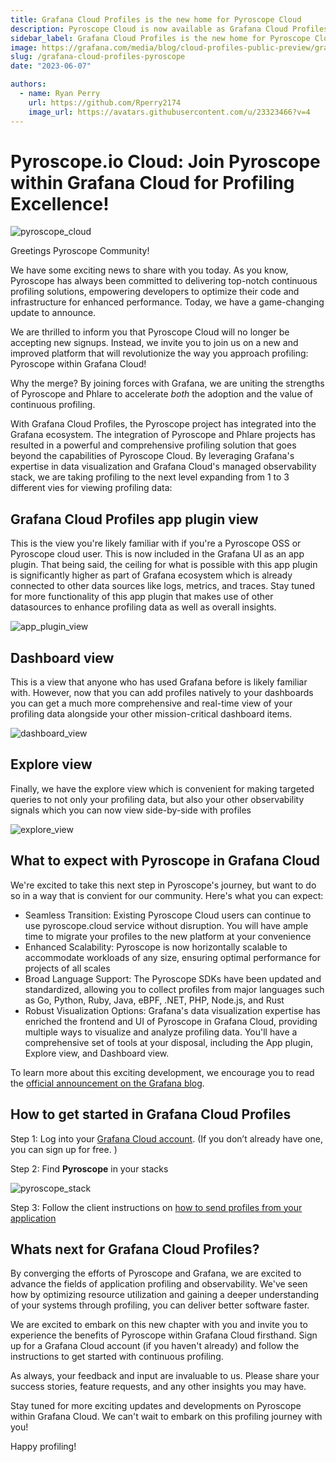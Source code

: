 ```yaml
---
title: Grafana Cloud Profiles is the new home for Pyroscope Cloud
description: Pyroscope Cloud is now available as Grafana Cloud Profiles!
sidebar_label: Grafana Cloud Profiles is the new home for Pyroscope Cloud
image: https://grafana.com/media/blog/cloud-profiles-public-preview/grafana-cloud-profiles-meta-new-logo.png
slug: /grafana-cloud-profiles-pyroscope
date: "2023-06-07"

authors:
  - name: Ryan Perry
    url: https://github.com/Rperry2174
    image_url: https://avatars.githubusercontent.com/u/23323466?v=4
---
```


# Pyroscope.io Cloud: Join Pyroscope within Grafana Cloud for Profiling Excellence!
![pyroscope_cloud](https://grafana.com/media/blog/cloud-profiles-public-preview/grafana-cloud-profiles-meta-new-logo.png)

Greetings Pyroscope Community!

We have some exciting news to share with you today. As you know, Pyroscope has always been committed to delivering
top-notch continuous profiling solutions, empowering developers to optimize their code and infrastructure for enhanced performance.
Today, we have a game-changing update to announce.

We are thrilled to inform you that Pyroscope Cloud will no longer be accepting new signups. Instead, we invite you to join us
on a new and improved platform that will revolutionize the way you approach profiling: Pyroscope within Grafana Cloud!

Why the merge? By joining forces with Grafana, we are uniting the strengths of Pyroscope and Phlare to accelerate _both_ the adoption and the value
of continuous profiling. 

With Grafana Cloud Profiles, the Pyroscope project has integrated into the Grafana ecosystem. The integration of Pyroscope
and Phlare projects has resulted in a powerful and comprehensive profiling solution that goes beyond the capabilities of Pyroscope Cloud.
By leveraging Grafana's expertise in data visualization and Grafana Cloud's managed observability stack, we are taking profiling to the next level
expanding from 1 to 3 different vies for viewing profiling data:

## Grafana Cloud Profiles app plugin view

This is the view you're likely familiar with if you're a Pyroscope OSS or Pyroscope cloud user. This is now included in the Grafana UI as an
app plugin. That being said, the ceiling for what is possible with this app plugin is significantly higher as part of Grafana ecosystem which
is already connected to other data sources like logs, metrics, and traces. Stay tuned for more functionality of this app plugin that makes use
of other datasources to enhance profiling data as well as overall insights.

![app_plugin_view](https://github.com/pyroscope-io/docs/assets/23323466/72c95752-5328-4d00-8e57-a05e5a9a4fcd)

## Dashboard view

This is a view that anyone who has used Grafana before is likely familiar with. However, now that you can add profiles natively to your dashboards
you can get a much more comprehensive and real-time view of your profiling data alongside your other mission-critical dashboard items. 

![dashboard_view](https://github.com/pyroscope-io/docs/assets/23323466/b5efcf40-7ad0-4a50-a428-79563cca711c)

## Explore view

Finally, we have the explore view which is convenient for making targeted queries to not only your profiling data, but also your other observability
signals which you can now view side-by-side with profiles

![explore_view](https://github.com/pyroscope-io/docs/assets/23323466/4b667473-c3c0-46d0-b4df-a209b9921670)

## What to expect with Pyroscope in Grafana Cloud

We're excited to take this next step in Pyroscope's journey, but want to do so in a way that is convient for our community. Here's what you can expect:
- Seamless Transition: Existing Pyroscope Cloud users can continue to use pyroscope.cloud service without disruption. You will have ample time to migrate your profiles to the new platform at your convenience
- Enhanced Scalability: Pyroscope is now horizontally scalable to accommodate workloads of any size, ensuring optimal performance for projects of all scales
- Broad Language Support: The Pyroscope SDKs have been updated and standardized, allowing you to collect profiles from major languages such as Go, Python, Ruby, Java, eBPF, .NET, PHP, Node.js, and Rust
- Robust Visualization Options: Grafana's data visualization expertise has enriched the frontend and UI of Pyroscope in Grafana Cloud, providing multiple ways to visualize and analyze profiling data. You'll have a comprehensive set of tools at your disposal, including the App plugin, Explore view, and Dashboard view.

To learn more about this exciting development, we encourage you to read the [official announcement on the Grafana blog](https://grafana.com/blog/2023/06/07/continuous-profiling-now-in-public-preview-in-grafana-cloud/).

## How to get started in Grafana Cloud Profiles

Step 1: Log into your [Grafana Cloud account](https://grafana.com/products/cloud/?pg=blog&plcmt=body-txt). (If you don’t already have one, you can sign up for free. )

Step 2: Find **Pyroscope** in your stacks

![pyroscope_stack](https://grafana.com/media/blog/cloud-profiles-public-preview/cloud-profiles-in-grafana-ui2.png)

Step 3: Follow the client instructions on [how to send profiles from your application](https://grafana.com/docs/phlare/latest/configure-client/?pg=blog&plcmt=body-txt)

## Whats next for Grafana Cloud Profiles? 

By converging the efforts of Pyroscope and Grafana, we are excited to advance the fields of application profiling and observability. We've seen how
by optimizing resource utilization and gaining a deeper understanding of your systems through profiling, you can deliver better software faster.

We are excited to embark on this new chapter with you and invite you to experience the benefits of Pyroscope within Grafana Cloud firsthand. Sign up
for a Grafana Cloud account (if you haven't already) and follow the instructions to get started with continuous profiling.

As always, your feedback and input are invaluable to us. Please share your success stories, feature requests, and any other insights you may have.

Stay tuned for more exciting updates and developments on Pyroscope within Grafana Cloud. We can't wait to embark on this profiling journey with you!

Happy profiling!
